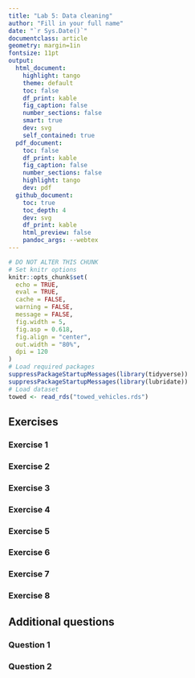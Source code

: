 ```yaml
---
title: "Lab 5: Data cleaning"
author: "Fill in your full name"
date: "`r Sys.Date()`"
documentclass: article
geometry: margin=1in
fontsize: 11pt
output:
  html_document:
    highlight: tango
    theme: default
    toc: false
    df_print: kable
    fig_caption: false
    number_sections: false
    smart: true
    dev: svg
    self_contained: true
  pdf_document:
    toc: false
    df_print: kable
    fig_caption: false
    number_sections: false
    highlight: tango
    dev: pdf
  github_document:
    toc: true
    toc_depth: 4
    dev: svg
    df_print: kable
    html_preview: false
    pandoc_args: --webtex
---
```


```r
# DO NOT ALTER THIS CHUNK
# Set knitr options
knitr::opts_chunk$set(
  echo = TRUE,
  eval = TRUE,
  cache = FALSE,
  warning = FALSE,
  message = FALSE,
  fig.width = 5,
  fig.asp = 0.618,
  fig.align = "center",
  out.width = "80%",
  dpi = 120
)
# Load required packages
suppressPackageStartupMessages(library(tidyverse))
suppressPackageStartupMessages(library(lubridate))
# Load dataset
towed <- read_rds("towed_vehicles.rds")
```

## Exercises

### Exercise 1




### Exercise 2




### Exercise 3




### Exercise 4




### Exercise 5




### Exercise 6




### Exercise 7




### Exercise 8




## Additional questions

### Question 1




### Question 2




